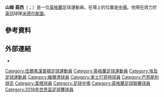 {{noteTA
|G1=Football
|G2=FAcup
|1=zh-hans:莫西;zh-hk:摩斯;zh-tw:莫西;
|2=zh-hans:萨姆;zh-hk:森;zh-tw:山姆;
}}
{{Infobox football biography
| name                = 山姆·莫西<br>Sam Morsy
| image               = Sam Morsy 2014.jpg
| image_size          = 200
| caption             = Morsy playing for [[Chesterfield_F.C.|Chesterfield]] in 2014
| fullname            = Samy Sayed Morsy<ref>{{cite web |url=https://www.efl.com/news/2016/june/efl-club-retained-and-released-lists-published/ |title=EFL: Club retained and released lists published |publisher=English Football League |date=23 June 2016 |accessdate=9 January 2018 |archive-date=2017-12-13 |archive-url=https://web.archive.org/web/20171213225711/https://www.efl.com/news/2016/june/efl-club-retained-and-released-lists-published/ |dead-url=no }}</ref>
| birth_date          = {{birth date and age|1991|9|10|df=y}}<ref>{{cite web |url=https://uk.soccerway.com/players/sam-morsy/94152/ |title=Sam Morsy: Summary |website=Soccerway |publisher=Perform Group |accessdate=14 May 2018 |archive-date=2019-08-24 |archive-url=https://web.archive.org/web/20190824213435/https://uk.soccerway.com/players/sam-morsy/94152/ |dead-url=no }}</ref>
| birth_place         = [[英格蘭|英格蘭]][[和夫咸頓|和夫咸頓]]
| height              = 1.73 m<ref>{{cite web |url=https://tournament.fifadata.com/documents/FWC/2018/pdf/FWC_2018_SQUADLISTS.PDF |title=2018 FIFA World Cup Russia: List of players: Egypt |publisher=FIFA |format=PDF |page=9 |date=17 June 2018 |accessdate=17 June 2018 |archive-url=https://web.archive.org/web/20180619164139/https://tournament.fifadata.com/documents/FWC/2018/pdf/FWC_2018_SQUADLISTS.PDF |archive-date=2018-06-19 |dead-url=yes }}</ref>
| position            = [[中場|中場]]
| currentclub = [[米德尔斯堡足球俱乐部|米德尔斯堡]]
| clubnumber = 5
| youthyears1         = 1999–2008 | youthclubs1 = [[狼隊足球會|狼隊]]
| youthyears2         = 2008–2009 | youthclubs2 = [[韋爾港足球俱樂部|維爾港]]
| years1              = 2009–2013 | clubs1 = [[韋爾港足球俱樂部|維爾港]]           |caps1 = 71 |goals1 = 4
| years2              = 2013–2016 | clubs2 = [[車士打菲特足球會|車士打菲特]]     |caps2 = 99 |goals2 = 7
| years3 = 2016–2020
| clubs3 = [[威根竞技足球俱乐部|威根]]
| caps3 = 155
| goals3 = 8
| years4              = 2016–2017 | clubs4 = → [[巴恩斯利足球俱樂部|班士利]] (loan)    |caps4 = 14 |goals4 = 0
| years5 = 2020–
| clubs5 = [[米德尔斯堡足球俱乐部|米德尔斯堡]]
| caps5 = 0
| goals5 = 0
| nationalyears1      = 2016–     | nationalteam1 = [[埃及國家足球隊|埃及]] | nationalcaps1 = 6 | nationalgoals1 = 0
| club-update         = 5 August 2018
| nationalteam-update = 5 August 2018
}}

'''山姆·莫西'''（{{lang-en|Sam Morsy}}；{{bd|1991年|9月10日}}）是一位[[英格蘭|英格蘭]]足球運動員。在場上的位置是[[中場|中場]]。他現在效力於[[英冠|英冠]]球隊[[米德尔斯堡足球俱乐部|米德尔斯堡]]。

==參考資料==
{{Reflist}}

==外部連結==
*{{soccerbase|51953}}

{{米杜士堡球員名單}}
{{2018年世界盃足球賽埃及參賽名單}}

{{DEFAULTSORT:Morsy, Sam}}
[[Category:伍爾弗漢普頓足球運動員|Category:伍爾弗漢普頓足球運動員]]
[[Category:英格蘭足球運動員|Category:英格蘭足球運動員]]
[[Category:埃及足球運動員|Category:埃及足球運動員]]
[[Category:維爾港球員|Category:維爾港球員]]
[[Category:車士打菲特球員|Category:車士打菲特球員]]
[[Category:巴恩斯利球员|Category:巴恩斯利球员]]
[[Category:韋根球員|Category:韋根球員]]
[[Category:足球中場|Category:足球中場]]
[[Category:英格蘭足球聯賽球員|Category:英格蘭足球聯賽球員]]
[[Category:2018年世界盃足球賽球員|Category:2018年世界盃足球賽球員]]
{{Sport-bio-stub}}